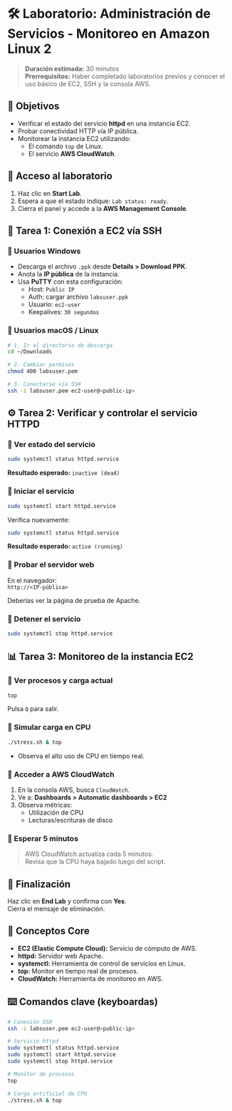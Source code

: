 # 🛠️ Laboratorio: Administración de Servicios - Monitoreo en Amazon Linux 2

> **Duración estimada:** 30 minutos  
> **Prerrequisitos:** Haber completado laboratorios previos y conocer el uso básico de EC2, SSH y la consola AWS.

## 🎯 Objetivos

- Verificar el estado del servicio **httpd** en una instancia EC2.
- Probar conectividad HTTP vía IP pública.
- Monitorear la instancia EC2 utilizando:
  - El comando `top` de Linux.
  - El servicio **AWS CloudWatch**.

## 🔐 Acceso al laboratorio

1. Haz clic en **Start Lab**.
2. Espera a que el estado indique: `Lab status: ready`.
3. Cierra el panel y accede a la **AWS Management Console**.

## 🧩 Tarea 1: Conexión a EC2 vía SSH

### 🔷 Usuarios Windows

- Descarga el archivo `.ppk` desde **Details > Download PPK**.
- Anota la **IP pública** de la instancia.
- Usa **PuTTY** con esta configuración:
  - Host: `Public IP`
  - Auth: cargar archivo `labsuser.ppk`
  - Usuario: `ec2-user`
  - Keepalives: `30 segundos`

### 🔷 Usuarios macOS / Linux

```bash
# 1. Ir al directorio de descarga
cd ~/Downloads

# 2. Cambiar permisos
chmod 400 labsuser.pem

# 3. Conectarse vía SSH
ssh -i labsuser.pem ec2-user@<public-ip>
```

## ⚙️ Tarea 2: Verificar y controlar el servicio HTTPD

### 🔸 Ver estado del servicio

```bash
sudo systemctl status httpd.service
```

**Resultado esperado:** `inactive (dead)`

### 🔸 Iniciar el servicio

```bash
sudo systemctl start httpd.service
```

Verifica nuevamente:

```bash
sudo systemctl status httpd.service
```

**Resultado esperado:** `active (running)`

### 🔸 Probar el servidor web

En el navegador:  
`http://<IP-pública>`

Deberías ver la página de prueba de Apache.

### 🔸 Detener el servicio

```bash
sudo systemctl stop httpd.service
```

## 📊 Tarea 3: Monitoreo de la instancia EC2

### 🔸 Ver procesos y carga actual

```bash
top
```

Pulsa `Q` para salir.

### 🔸 Simular carga en CPU

```bash
./stress.sh & top
```

- Observa el alto uso de CPU en tiempo real.

### 🔸 Acceder a AWS CloudWatch

1. En la consola AWS, busca `CloudWatch`.
2. Ve a: **Dashboards > Automatic dashboards > EC2**
3. Observa métricas:
   - Utilización de CPU
   - Lecturas/escrituras de disco

### 🔸 Esperar 5 minutos

> AWS CloudWatch actualiza cada 5 minutos.  
Revisa que la CPU haya bajado luego del script.

## 🏁 Finalización

Haz clic en **End Lab** y confirma con **Yes**.  
Cierra el mensaje de eliminación.

## 📘 Conceptos Core

- **EC2 (Elastic Compute Cloud):** Servicio de cómputo de AWS.
- **httpd:** Servidor web Apache.
- **systemctl:** Herramienta de control de servicios en Linux.
- **top:** Monitor en tiempo real de procesos.
- **CloudWatch:** Herramienta de monitoreo en AWS.

## ⌨️ Comandos clave (keyboardas)

```bash
# Conexión SSH
ssh -i labsuser.pem ec2-user@<public-ip>

# Servicio httpd
sudo systemctl status httpd.service
sudo systemctl start httpd.service
sudo systemctl stop httpd.service

# Monitor de procesos
top

# Carga artificial de CPU
./stress.sh & top
```

